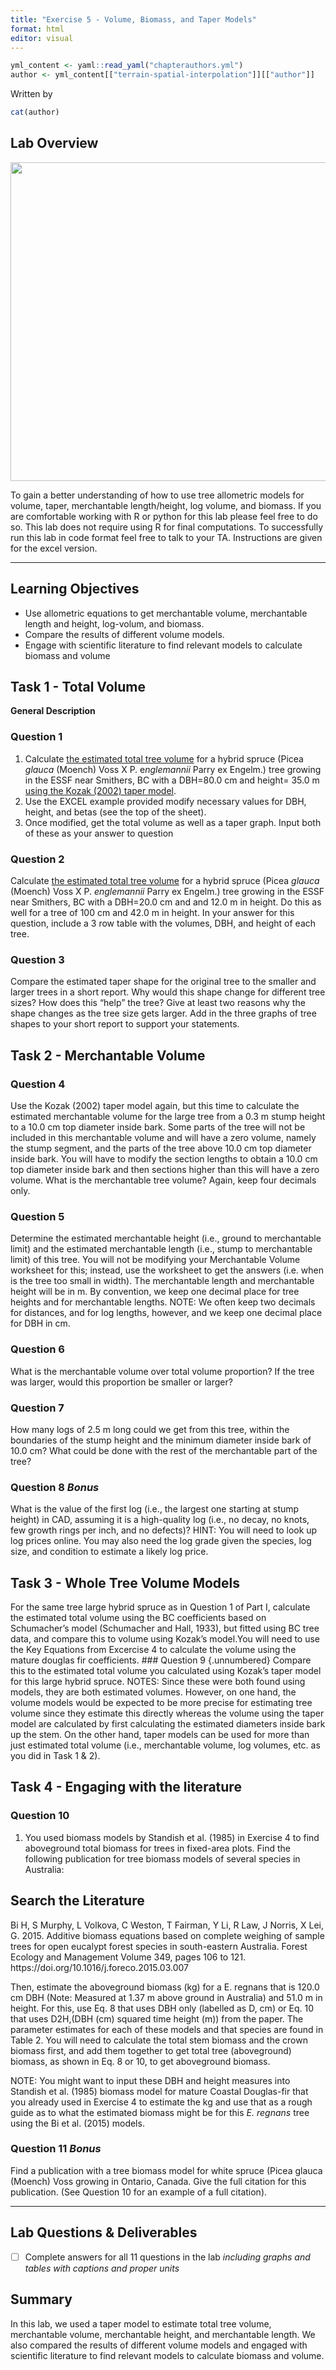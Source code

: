 ```yaml
---
title: "Exercise 5 - Volume, Biomass, and Taper Models"
format: html
editor: visual
---
```


```r
yml_content <- yaml::read_yaml("chapterauthors.yml")
author <- yml_content[["terrain-spatial-interpolation"]][["author"]]
```

Written by

```r
cat(author)
```

## Lab Overview {.unnumbered}

![](images/clipboard-543746522.png){fig-align="center" width="510"}

To gain a better understanding of how to use tree allometric models for volume, taper, merchantable length/height, log volume, and biomass. If you are comfortable working with R or python for this lab please feel free to do so. This lab does not require using R for final computations. To successfully run this lab in code format feel free to talk to your TA. Instructions are given for the excel version.

------------------------------------------------------------------------

## Learning Objectives {.unnumbered}

-   Use allometric equations to get merchantable volume, merchantable length and height, log-volum, and biomass.
-   Compare the results of different volume models.
-   Engage with scientific literature to find relevant models to calculate biomass and volume

## Task 1 - Total Volume {.unnumbered}

**General Description**

### Question 1 {.unnumbered}

1.  Calculate [the estimated total tree volume]{.underline} for a hybrid spruce (Picea *glauca* (Moench) Voss X P. e*nglemannii* Parry ex Engelm.) tree growing in the ESSF near Smithers, BC with a DBH=80.0 cm and height= 35.0 m [using the Kozak (2002) taper model]{.underline}.
2.  Use the EXCEL example provided modify necessary values for DBH, height, and betas (see the top of the sheet).
3.  Once modified, get the total volume as well as a taper graph. Input both of these as your answer to question

### Question 2 {.unnumbered} 

Calculate [the estimated total tree volume]{.underline} for a hybrid spruce (Picea *glauca* (Moench) Voss X P. *englemannii* Parry ex Engelm.) tree growing in the ESSF near Smithers, BC with a DBH=20.0 cm and and 12.0 m in height. Do this as well for a tree of 100 cm and 42.0 m in height. In your answer for this question, include a 3 row table with the volumes, DBH, and height of each tree.

### Question 3 {.unnumbered}

Compare the estimated taper shape for the original tree to the smaller and larger trees in a short report. Why would this shape change for different tree sizes? How does this “help” the tree? Give at least two reasons why the shape changes as the tree size gets larger. Add in the three graphs of tree shapes to your short report to support your statements.

## Task 2 - Merchantable Volume {.unnumbered}

### Question 4 {.unnumbered}

Use the Kozak (2002) taper model again, but this time to calculate the estimated merchantable volume for the large tree from a 0.3 m stump height to a 10.0 cm top diameter inside bark. Some parts of the tree will not be included in this merchantable volume and will have a zero volume, namely the stump segment, and the parts of the tree above 10.0 cm top diameter inside bark. You will have to modify the section lengths to obtain a 10.0 cm top diameter inside bark and then sections higher than this will have a zero volume. What is the merchantable tree volume? Again, keep four decimals only.

### Question 5 {.unnumbered}

Determine the estimated merchantable height (i.e., ground to merchantable limit) and the estimated merchantable length (i.e., stump to merchantable limit) of this tree. You will not be modifying your Merchantable Volume worksheet for this; instead, use the worksheet to get the answers (i.e. when is the tree too small in width). The merchantable length and merchantable height will be in m. By convention, we keep one decimal place for tree heights and for merchantable lengths. NOTE: We often keep two decimals for distances, and for log lengths, however, and we keep one decimal place for DBH in cm.

### Question 6 {.unnumbered}

What is the merchantable volume over total volume proportion? If the tree was larger, would this proportion be smaller or larger?

### Question 7 {.unnumbered}

How many logs of 2.5 m long could we get from this tree, within the boundaries of the stump height and the minimum diameter inside bark of 10.0 cm? What could be done with the rest of the merchantable part of the tree?

### **Question 8** *Bonus* {.unnumbered}

What is the value of the first log (i.e., the largest one starting at stump height) in CAD, assuming it is a high-quality log (i.e., no decay, no knots, few growth rings per inch, and no defects)? HINT: You will need to look up log prices online. You may also need the log grade given the species, log size, and condition to estimate a likely log price.

## Task 3 - Whole Tree Volume Models {.unnumbered}

For the same tree large hybrid spruce as in Question 1 of Part I, calculate the estimated total volume using the BC coefficients based on Schumacher’s model (Schumacher and Hall, 1933), but fitted using BC tree data, and compare this to volume using Kozak’s model.You will need to use the Key Equations from Excercise 4 to calculate the volume using the mature douglas fir coefficients. \### Question 9 {.unnumbered} Compare this to the estimated total volume you calculated using Kozak’s taper model for this large hybrid spruce. NOTES: Since these were both found using models, they are both estimated volumes. However, on one hand, the volume models would be expected to be more precise for estimating tree volume since they estimate this directly whereas the volume using the taper model are calculated by first calculating the estimated diameters inside bark up the stem. On the other hand, taper models can be used for more than just estimated total volume (i.e., merchantable volume, log volumes, etc. as you did in Task 1 & 2).

## Task 4 - Engaging with the literature {.unnumbered}

### Question 10 {.unnumbered}

1.  You used biomass models by Standish et al. (1985) in Exercise 4 to find aboveground total biomass for trees in fixed-area plots. Find the following publication for tree biomass models of several species in Australia:

::: {.callout-tip icon="false"}
## Search the Literature

Bi H, S Murphy, L Volkova, C Weston, T Fairman, Y Li, R Law, J Norris, X Lei, G. 2015. Additive biomass equations based on complete weighing of sample trees for open eucalypt forest species in south-eastern Australia. Forest Ecology and Management Volume 349, pages 106 to 121. https://doi.org/10.1016/j.foreco.2015.03.007
:::

Then, estimate the aboveground biomass (kg) for a E. regnans that is 120.0 cm DBH (Note: Measured at 1.37 m above ground in Australia) and 51.0 m in height. For this, use Eq. 8 that uses DBH only (labelled as D, cm) or Eq. 10 that uses D2H,(DBH (cm) squared time height (m)) from the paper. The parameter estimates for each of these models and that species are found in Table 2. You will need to calculate the total stem biomass and the crown biomass first, and add them together to get total tree (aboveground) biomass, as shown in Eq. 8 or 10, to get aboveground biomass.

:::{.callout-note}
NOTE: You might want to input these DBH and height measures into Standish et al. (1985) biomass model for mature Coastal Douglas-fir that you already used in Exercise 4 to estimate the kg and use that as a rough guide as to what the estimated biomass might be for this *E. regnans* tree using the Bi et al. (2015) models.
:::

### **Question 11** *Bonus* {.unnumbered}

Find a publication with a tree biomass model for white spruce (Picea glauca (Moench) Voss growing in Ontario, Canada. Give the full citation for this publication. (See Question 10 for an example of a full citation).

------------------------------------------------------------------------

## Lab Questions & Deliverables {.unnumbered}

-   [ ] Complete answers for all 11 questions in the lab *including graphs and tables with captions and proper units*

## Summary {.unnumbered}

In this lab, we used a taper model to estimate total tree volume, merchantable volume, merchantable height, and merchantable length. We also compared the results of different volume models and engaged with scientific literature to find relevant models to calculate biomass and volume.
